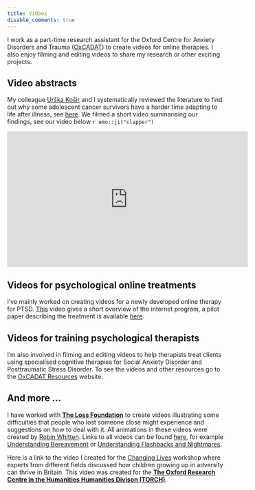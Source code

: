 ```yaml
---
title: Videos
disable_comments: true
---
```


I work as a part-time research assistant for the Oxford Centre for Anxiety Disorders and Trauma ([OxCADAT](https://www.psy.ox.ac.uk/research/oxford-centre-for-anxiety-disorders-and-trauma)) to create videos for online therapies. 
I also enjoy filming and editing videos to share my research or other exciting projects.

## Video abstracts

My colleague [Urška Košir](https://twitter.com/UrskaKosir) and I systematically reviewed the literature to find out why some adolescent cancer survivors have a harder time adapting to life after illness, see [here](https://onlinelibrary.wiley.com/doi/full/10.1002/cnr2.1168).
We filmed a short video summarising our findings, see our video below `r emo::ji("clapper")`

<iframe width="560" height="315" src="https://www.youtube.com/embed/4SBjIkFNAGQ" frameborder="0" allow="accelerometer; autoplay; encrypted-media; gyroscope; picture-in-picture" allowfullscreen></iframe>

## Videos for psychological online treatments

I've mainly worked on creating videos for a newly developed online therapy for PTSD.
[This](https://www.youtube.com/watch?v=SE_CIynHlbI&feature=emb_title) video gives a short overview of the internet program, a pilot paper describing the treatment is available [here](https://www.tandfonline.com/doi/abs/10.3402/ejpt.v7.31019?needAccess=true#).

## Videos for training psychological therapists

I'm also involved in filming and editing videos to help therapists treat clients using specialised cognitive therapies for Social Anxiety Disorder and Posttraumatic Stress Disorder.
To see the videos and other resources go to the [OxCADAT Resources](https://oxcadatresources.com/) website.

## And more ...

I have worked with **[The Loss Foundation](https://www.thelossfoundation.org/)** to create videos illustrating some difficulties that people who lost someone close might experience and suggestions on how to deal with it.
All animations in these videos were created by [Robin Whitten](http://robinwhitten.co.uk/).
Links to all videos can be found [here](https://www.thelossfoundation.org/services/understanding-bereavement/), for example [Understanding Bereavement](https://www.youtube.com/watch?v=3K0xarOS6iA&feature=emb_title) or [Understanding Flashbacks and Nightmares](https://www.youtube.com/watch?time_continue=1&v=YNsPABfXlGQ&feature=emb_logo).

Here is a link to the video I created for the [Changing Lives](https://www.youtube.com/watch?v=DgIbg_qu4m4&feature=emb_title) workshop where experts from different fields discussed how children growing up in adversity can thrive in Britain.
This video was created for the [**The Oxford Research Centre in the Humanities Humanities Divison (TORCH)**](https://www.torch.ox.ac.uk/). 
